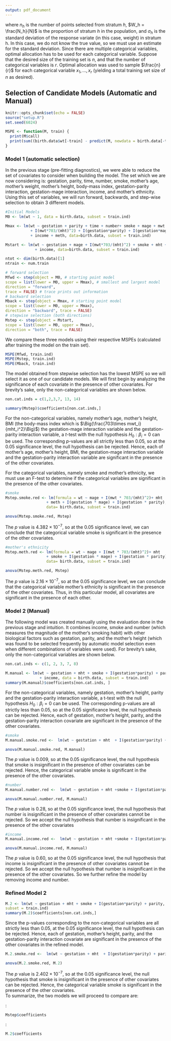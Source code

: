 ```yaml
---
output: pdf_document
---
```

 \setcounter{page}{4}
where $n_h$ is the number of points selected from stratum $h$, $W_h = \frac{N_h}{N}$ is the proportion of stratum $h$ in the population,
and $\sigma_h$ is the standard deviation of the response variate (in this case, weight) in stratum h. In this case, we do not know the true value, so we must use an estimate for the standard deviation.
Since there are multiple categorical variables, optimal allocation has to be used for each categorical variable. Suppose that the desired size of the training set is $n$, and that the number
of categorical variables is $r$. Optimal allocation was used to sample $\frac{n}{r}$ for each categorical variable $x_1, \ldots, x_r$ (yielding a total training set size of $n$ as desired). 

## Selection of Candidate Models (Automatic and Manual)
```r
knitr::opts_chunk$set(echo = FALSE)
source("setup.R")
set.seed(6024)
```
```r
MSPE <- function(M, train) {
  print(M$call)
  print(sum((birth.data$wt[-train] - predict(M, newdata = birth.data[-train,]))^2))
}
```

### Model 1 (automatic selection)
In the previous stage (pre-fitting diagnostics), we were able to reduce the set of covariates to consider when building the model. The set which we are now considering is: gestation, parity, time, number, smoke, mother's age, mother's weight, mother's height, 
body-mass index, gestation-parity interaction, gestation-mage interaction, income, and mother's ethnicity. Using this set of variables, we will run forward, backwards, and step-wise selection to obtain 3 different models. 
```r
#Initial Models
M0 <- lm(wt ~ 1, data = birth.data, subset = train.ind)

Mmax <- lm(wt ~ gestation + parity + time + number+ smoke + mage + mwt + mht 
           + I(mwt*703/(mht)^2) + I(gestation*parity) + I(gestation*mage) 
           + income + meth, data=birth.data, subset = train.ind)

Mstart <- lm(wt ~ gestation + mage + I(mwt*703/(mht)^2) + smoke + mht + mwt
             + income, data=birth.data, subset = train.ind)

ntot <- dim(birth.data)[1]
ntrain <- num.train

# forward selection
Mfwd <- step(object = M0, # starting point model
scope = list(lower = M0, upper = Mmax), # smallest and largest model
direction = "forward", 
trace = FALSE) # trace prints out information
# backward selection
Mback <- step(object = Mmax, # starting point model
scope = list(lower = M0, upper = Mmax),
direction = "backward", trace = FALSE)
# stepwise selection (both directions)
Mstep <- step(object = Mstart,
scope = list(lower = M0, upper = Mmax),
direction = "both", trace = FALSE)
```
We compare these three models using their respective MSPEs (calculated after training the model on the train set). 
```r
MSPE(Mfwd, train.ind)
MSPE(Mstep, train.ind)
MSPE(Mback, train.ind)
```
The model obtained from stepwise selection has the lowest MSPE so we will select it as one of our candidate models. We will first begin by analyzing the significance of each covariate in the presence of other covariates. For brevity's sake, only the non-categorical variables are shown below.
```r
non.cat.inds = c(1,2,3,7, 13, 14)
```
```r
summary(Mstep)$coefficients[non.cat.inds,]
```
For the non-categorical variables, namely mother's age, mother's height, BMI (the body-mass index which is $\Big(\frac{703\times mwt_i}{mht_i^2}\Big)$) the gestation-mage interaction variable and the gestation-parity interaction variable, a $t$-test with the null hypothesis $H_0: \beta_i = 0$ can be used.  The corresponding $p$-values are all strictly less than 0.05, so at the 0.05 significance level, the null hypothesis can be rejected. Hence, each of mother's age, mother's height, BMI, the gestation-mage interaction variable and the gestation-parity interaction variable are significant in the presence of the other covariates. 

For the categorical variables, namely smoke and mother's ethnicity, we must use an F-test to determine if the categorical variables are significant in the presence of the other covariates. 
```r
#smoke
Mstep.smoke.red <- lm(formula = wt ~ mage + I(mwt * 703/(mht)^2)+ mht 
                  + meth + I(gestation * mage) + I(gestation * parity),
                  data= birth.data, subset = train.ind)
```
```r
anova(Mstep.smoke.red, Mstep)
```
The $p$ value is $4.382\times10^{-7}$, so at the 0.05 significance level, we can conclude that the categorical variable smoke is significant in the presence of the other covariates. 
```r
#mother's ethnicity
Mstep.meth.red <- lm(formula = wt ~ mage + I(mwt * 703/(mht)^2)+ mht 
                  + smoke + I(gestation * mage) + I(gestation * parity),
                  data= birth.data, subset = train.ind)
```
```r
anova(Mstep.meth.red, Mstep)
```
The $p$ value is $2.16\times 10^{-7}$, so at the 0.05 significance level, we can conclude that the categorical variable mother's ethnicity is significant in the presence of the other covariates. Thus, in this particular model, all covariates are significant in the presence of each other. 

### Model 2 (Manual)
The following model was created manually using the evaluation done in the previous stage and intuition. It combines income, smoke and number (which measures the magnitude of the mother's smoking habit) with other biological factors such as gestation, parity, and the mother's height (which was found to be selected frequently by automatic model selection even when different combinations of variables were used). For brevity's sake, only the non-categorical variables are shown below.
```r
non.cat.inds <- c(1, 2, 3, 7, 8)
```
```r
M.manual <- lm(wt ~ gestation + mht + smoke + I(gestation*parity) + parity + number
               + income, data = birth.data, subset = train.ind)
summary(M.manual)$coefficients[non.cat.inds, ]
```
For the non-categorical variables, namely gestation, mother's height, parity and the gestation-parity interaction variable,
a t-test with the null hypothesis $H_0 : \beta_i = 0$ can be used. The corresponding p-values are all strictly less
than 0.05, so at the 0.05 significance level, the null hypothesis can be rejected. Hence, each of gestation, mother's height,
parity, and the gestation-parity interaction covariate are significant in the presence of the other covariates.
```r
#smoke
M.manual.smoke.red <-  lm(wt ~ gestation + mht  + I(gestation*parity) + parity + number + income, data = birth.data, subset=train.ind)
```
```r
anova(M.manual.smoke.red, M.manual)
```
The $p$ value is 0.009, so at the 0.05 significance level, the null hypothesis that smoke is insignificant in the presence of other covariates can be rejected. Hence, the categorical variable smoke is significant in the presence of the other covariates. 
```r
#number
M.manual.number.red <-  lm(wt ~ gestation + mht +smoke + I(gestation*parity) + parity + income, data = birth.data, subset=train.ind)
```
```r
anova(M.manual.number.red, M.manual)
```
The $p$ value is 0.28, so at the 0.05 significance level, the null hypothesis that number is insignificant in the presence of other covariates cannot be rejected. So we accept the null hypothesis that number is insignificant in the presence of the other covariates
```r
#income
M.manual.income.red <-  lm(wt ~ gestation + mht +smoke + I(gestation*parity) + parity + number, data = birth.data, subset=train.ind)
```
```r
anova(M.manual.income.red, M.manual)
```
The $p$ value is 0.60, so at the 0.05 significance level, the null hypothesis that income is insignificant in the presence of other covariates cannot be rejected. So we accept the null hypothesis that number is insignificant in the presence of the other covariates. So we further refine the model by removing income and number.

### Refined Model 2
```r
M.2 <- lm(wt ~ gestation + mht + smoke + I(gestation*parity) + parity, data = birth.data, 
subset = train.ind)
summary(M.2)$coefficients[non.cat.inds,]
```
Since the p-values corresponding to the non-categorical variables are all strictly less than 0.05, at the 0.05 significance level, 
the null hypothesis can be rejected. Hence, each of gestation, mother's height, parity, and the gestation-parity interaction covariate are significant in the presence of the other covariates in the refined model. 
```r
M.2.smoke.red <-  lm(wt ~ gestation + mht  + I(gestation*parity) + parity, data = birth.data, subset=train.ind)
```
```r
anova(M.2.smoke.red, M.2)
```
The $p$ value is $2.402\times 10^{-7}$, so at the 0.05 significance level, the null hypothesis that smoke is insignificant in the presence of other covariates can be rejected. Hence, the categorical variable smoke is significant in the presence of the other covariates.  
To summarize, the two models we will proceed to compare are: 

\textbf{Model 1}:
```r
Mstep$coefficients
```
\textbf{Model 2}:
```r
M.2$coefficients
```